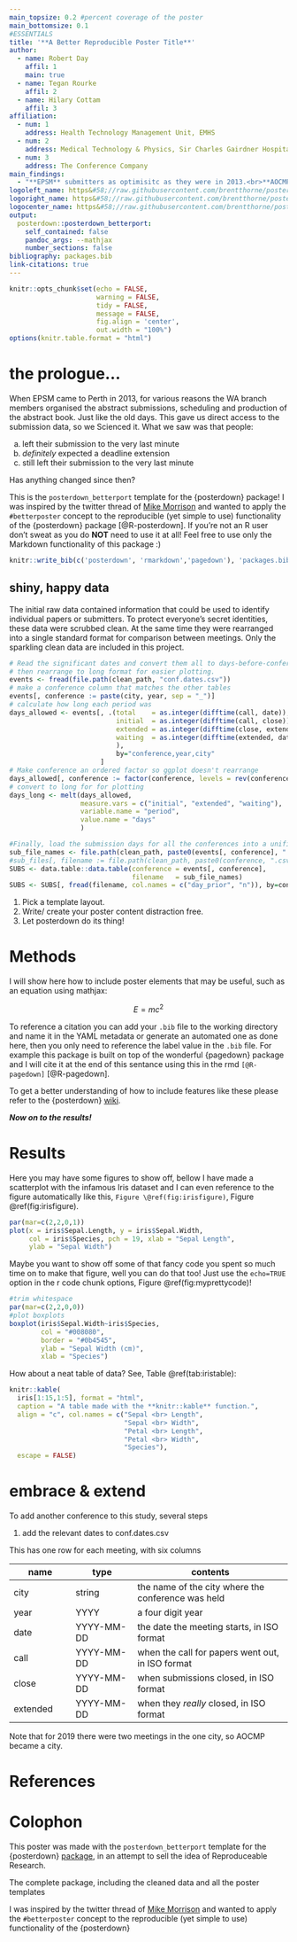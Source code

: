 ```yaml
---
main_topsize: 0.2 #percent coverage of the poster
main_bottomsize: 0.1
#ESSENTIALS
title: '**A Better Reproducible Poster Title**'
author:
  - name: Robert Day
    affil: 1
    main: true
  - name: Tegan Rourke
    affil: 2
  - name: Hilary Cottam
    affil: 3
affiliation:
  - num: 1
    address: Health Technology Management Unit, EMHS
  - num: 2
    address: Medical Technology & Physics, Sir Charles Gairdner Hospital
  - num: 3
    address: The Conference Company
main_findings:
  - "**EPSM** submitters as optimisitc as they were in 2013.<br>**AOCMP** submitters are more punctual."
logoleft_name: https&#58;//raw.githubusercontent.com/brentthorne/posterdown/master/images/betterhexlogo.png
logoright_name: https&#58;//raw.githubusercontent.com/brentthorne/posterdown/master/images/betterhexlogo.png
logocenter_name: https&#58;//raw.githubusercontent.com/brentthorne/posterdown/master/images/qr-code-black.png
output: 
  posterdown::posterdown_betterport:
    self_contained: false
    pandoc_args: --mathjax
    number_sections: false
bibliography: packages.bib
link-citations: true
---
```


```r
knitr::opts_chunk$set(echo = FALSE,
                      warning = FALSE,
                      tidy = FALSE,
                      message = FALSE,
                      fig.align = 'center',
                      out.width = "100%")
options(knitr.table.format = "html") 
```

# the prologue...

When EPSM came to Perth in 2013, for various reasons the WA branch members organised the abstract submissions, scheduling and production of the abstract book. Just like the old days. This gave us direct access to the submission data, so we Scienced it. What we saw was that people: 

 a) left their submission to the very last minute
 b) *definitely* expected a deadline extension
 c) still left their submission to the very last minute

Has anything changed since then?


This is the `posterdown_betterport` template for the {posterdown} package! I was inspired by the twitter thread of [Mike Morrison](https://mobile.twitter.com/mikemorrison/status/1110191245035479041) and wanted to apply the `#betterposter` concept to the reproducible (yet simple to use) functionality of the {posterdown} package [@R-posterdown]. If you're not an R user don't sweat as you do **NOT** need to use it at all! Feel free to use only the Markdown functionality of this package :)

```r
knitr::write_bib(c('posterdown', 'rmarkdown','pagedown'), 'packages.bib')
```

## shiny, happy data

The initial raw data contained information that could be used to identify individual papers or submitters. 
To protect everyone's secret identities, these data were scrubbed clean. At the same time they were rearranged into a single standard format for comparison between meetings. 
Only the sparkling clean data are included in this project.


```r
# Read the significant dates and convert them all to days-before-conference,
# then rearrange to long format for easier plotting.
events <- fread(file.path(clean_path, "conf.dates.csv"))
# make a conference column that matches the other tables
events[, conference := paste(city, year, sep = "_")]
# calculate how long each period was
days_allowed <- events[, .(total    = as.integer(difftime(call, date)),
                           initial  = as.integer(difftime(call, close)),
                           extended = as.integer(difftime(close, extended)),
                           waiting  = as.integer(difftime(extended, date))
                           ), 
                           by="conference,year,city"
                       ]
# Make conference an ordered factor so ggplot doesn't rearrange
days_allowed[, conference := factor(conference, levels = rev(conference))]
# convert to long for for plotting
days_long <- melt(days_allowed, 
                  measure.vars = c("initial", "extended", "waiting"), 
                  variable.name = "period",
                  value.name = "days"
                  )

#Finally, load the submission days for all the conferences into a unified format.
sub_file_names <- file.path(clean_path, paste0(events[, conference], ".csv"))
#sub_files[, filename := file.path(clean_path, paste0(conference, ".csv"))]
SUBS <- data.table::data.table(conference = events[, conference],
                               filename   = sub_file_names)
SUBS <- SUBS[, fread(filename, col.names = c("day_prior", "n")), by=conference]
```






1. Pick a template layout.
2. Write/ create your poster content distraction free.
3. Let posterdown do its thing!

# Methods

I will show here how to include poster elements that may be useful, such as an equation using mathjax:

$$
E = mc^2
$$

To reference a citation you can add your `.bib` file to the working directory and name it in the YAML metadata or generate an automated one as done here, then you only need to reference the label value in the `.bib` file. For example this package is built on top of the wonderful {pagedown} package and I will cite it at the end of this sentance using this in the rmd `[@R-pagedown]` [@R-pagedown].

To get a better understanding of how to include features like these please refer to the {posterdown} [wiki](https://github.com/posterdown/wiki).

**_Now on to the results!_**

# Results

Here you may have some figures to show off, bellow I have made a scatterplot with the infamous Iris dataset and I can even reference to the figure automatically like this, `Figure \@ref(fig:irisfigure)`, Figure \@ref(fig:irisfigure).

```r
par(mar=c(2,2,0,1))
plot(x = iris$Sepal.Length, y = iris$Sepal.Width,
     col = iris$Species, pch = 19, xlab = "Sepal Length",
     ylab = "Sepal Width")
```

Maybe you want to show off some of that fancy code you spent so much time on to make that figure, well you can do that too! Just use the `echo=TRUE` option in the r code chunk options, Figure \@ref(fig:myprettycode)!

```r
#trim whitespace
par(mar=c(2,2,0,0))
#plot boxplots
boxplot(iris$Sepal.Width~iris$Species,
        col = "#008080", 
        border = "#0b4545",
        ylab = "Sepal Width (cm)",
        xlab = "Species")
```

How about a neat table of data? See, Table \@ref(tab:iristable):

```r
knitr::kable(
  iris[1:15,1:5], format = "html",
  caption = "A table made with the **knitr::kable** function.",
  align = "c", col.names = c("Sepal <br> Length",
                             "Sepal <br> Width",
                             "Petal <br> Length",
                             "Petal <br> Width",
                             "Species"),
  escape = FALSE)
```

# embrace & extend

To add another conference to this study, several steps

1. add the relevant dates to conf.dates.csv

This has one row for each meeting, with six columns

name     | type | contents
----     | ---- | ---------- 
city     | string | the name of the city where the conference was held
year     | YYYY | a four digit year
date     | YYYY-MM-DD | the date the meeting starts, in ISO format
call     | YYYY-MM-DD | when the call for papers went out, in ISO format 
close    | YYYY-MM-DD | when submissions closed, in ISO format
extended | YYYY-MM-DD | when they *really* closed, in ISO format

Note that for 2019 there were two meetings in the one city, so AOCMP became a city.


# References

# Colophon

This poster was made with the `posterdown_betterport` template for the {posterdown} [package](https://github.com/brentthorne/posterdown), in an attempt to sell the idea of Reproduceable Research.

The complete package, including the cleaned data and all the poster templates




I was inspired by the twitter thread of [Mike Morrison](https://mobile.twitter.com/mikemorrison/status/1110191245035479041) and wanted to apply the `#betterposter` concept to the reproducible (yet simple to use) functionality of the {posterdown}